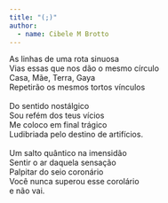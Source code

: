 ```yaml
---
title: "(;)"
author: 
  - name: Cibele M Brotto
---
```


| As linhas de uma rota sinuosa
| Vias essas que nos dão o mesmo círculo
| Casa, Mãe, Terra, Gaya
| Repetirão os mesmos tortos vínculos
| 
| Do sentido nostálgico
| Sou refém dos teus vícios
| Me coloco em final trágico
| Ludibriada pelo destino de artifícios.
| 
| Um salto quântico na imensidão
| Sentir o ar daquela sensação
| Palpitar do seio coronário
| Você nunca superou esse corolário
| e não vai.
